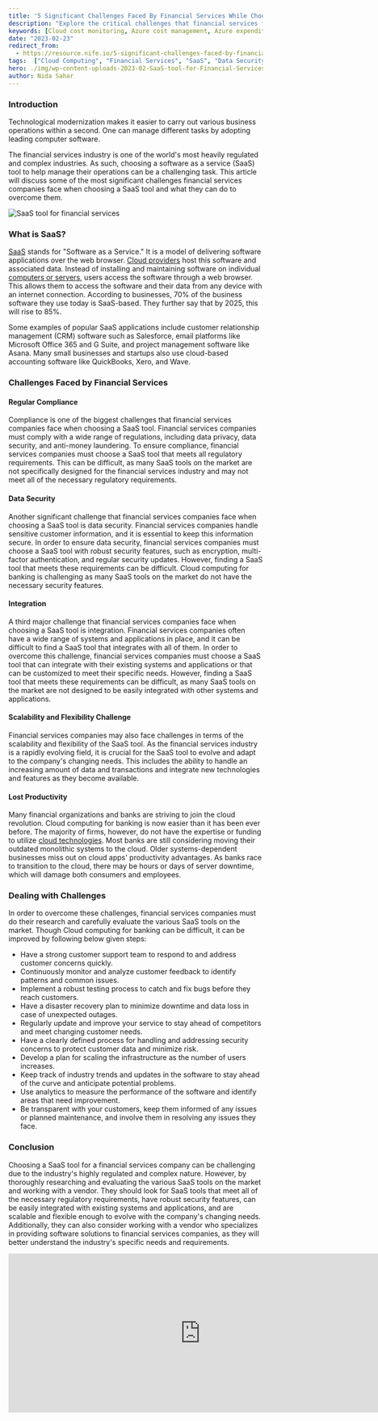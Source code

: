 ```yaml
---
title: '5 Significant Challenges Faced By Financial Services While Choosing SaaS Service'
description: "Explore the critical challenges that financial services face when selecting SaaS solutions, including compliance, data security, integration, scalability, and productivity, along with strategies to overcome them."
keywords: [Cloud cost monitoring, Azure cost management, Azure expenditure insights, cloud resource optimization, enable cost monitoring, Slack alerts for cloud costs, cloud cost dashboard, Azure account integration, cloud cost optimization strategy, cloud expenditure insights]
date: "2023-02-23"
redirect_from: 
  - https://resource.nife.io/5-significant-challenges-faced-by-financial-services-while-choosing-saas-service/
tags:  ["Cloud Computing", "Financial Services", "SaaS", "Data Security", "Compliance", "Integration"]
hero: ./img/wp-content-uploads-2023-02-SaaS-tool-for-Financial-Services.png
author: Nida Sahar
---
```


### Introduction

Technological modernization makes it easier to carry out various business operations within a second. One can manage different tasks by adopting leading computer software.

The financial services industry is one of the world's most heavily regulated and complex industries. As such, choosing a software as a service (SaaS) tool to help manage their operations can be a challenging task. This article will discuss some of the most significant challenges financial services companies face when choosing a SaaS tool and what they can do to overcome them.

![SaaS tool for financial services](https://raw.githubusercontent.com/nifetency/nife-blog-content/main/blog/img/SaaS-tool-for-Financial-Services.png)
<br/>


 

### What is SaaS?

[SaaS](https://en.wikipedia.org/wiki/Software_as_a_service) stands for "Software as a Service." It is a model of delivering software applications over the web browser. [Cloud providers](/blog/what-to-look-out-for-when-evaluating-potential-cloud-providers/) host this software and associated data. Instead of installing and maintaining software on individual [computers or servers](/blog/cloud-computing-platforms-free-cloud-server/), users access the software through a web browser. This allows them to access the software and their data from any device with an internet connection. According to businesses, 70% of the business software they use today is SaaS-based. They further say that by 2025, this will rise to 85%.

Some examples of popular SaaS applications include customer relationship management (CRM) software such as Salesforce, email platforms like Microsoft Office 365 and G Suite, and project management software like Asana. Many small businesses and startups also use cloud-based accounting software like QuickBooks, Xero, and Wave.

### Challenges Faced by Financial Services

 #### Regular Compliance
   Compliance is one of the biggest challenges that financial services companies face when choosing a SaaS tool. Financial services companies must comply with a wide range of regulations, including data privacy, data security, and anti-money laundering. To ensure compliance, financial services companies must choose a SaaS tool that meets all regulatory requirements. This can be difficult, as many SaaS tools on the market are not specifically designed for the financial services industry and may not meet all of the necessary regulatory requirements.

 #### Data Security
   Another significant challenge that financial services companies face when choosing a SaaS tool is data security. Financial services companies handle sensitive customer information, and it is essential to keep this information secure. In order to ensure data security, financial services companies must choose a SaaS tool with robust security features, such as encryption, multi-factor authentication, and regular security updates. However, finding a SaaS tool that meets these requirements can be difficult. Cloud computing for banking is challenging as many SaaS tools on the market do not have the necessary security features.

 #### Integration
   A third major challenge that financial services companies face when choosing a SaaS tool is integration. Financial services companies often have a wide range of systems and applications in place, and it can be difficult to find a SaaS tool that integrates with all of them. In order to overcome this challenge, financial services companies must choose a SaaS tool that can integrate with their existing systems and applications or that can be customized to meet their specific needs. However, finding a SaaS tool that meets these requirements can be difficult, as many SaaS tools on the market are not designed to be easily integrated with other systems and applications.

 #### Scalability and Flexibility Challenge
   Financial services companies may also face challenges in terms of the scalability and flexibility of the SaaS tool. As the financial services industry is a rapidly evolving field, it is crucial for the SaaS tool to evolve and adapt to the company's changing needs. This includes the ability to handle an increasing amount of data and transactions and integrate new technologies and features as they become available.

 #### Lost Productivity
   Many financial organizations and banks are striving to join the cloud revolution. Cloud computing for banking is now easier than it has been ever before. The majority of firms, however, do not have the expertise or funding to utilize [cloud technologies](/blog/how-can-bfsi-companies-leverage-the-latest-cloud-technology-for-the-best-customer-experience/). Most banks are still considering moving their outdated monolithic systems to the cloud. Older systems-dependent businesses miss out on cloud apps' productivity advantages. As banks race to transition to the cloud, there may be hours or days of server downtime, which will damage both consumers and employees.

### Dealing with Challenges

In order to overcome these challenges, financial services companies must do their research and carefully evaluate the various SaaS tools on the market. Though Cloud computing for banking can be difficult, it can be improved by following below given steps:

- Have a strong customer support team to respond to and address customer concerns quickly.
- Continuously monitor and analyze customer feedback to identify patterns and common issues.
- Implement a robust testing process to catch and fix bugs before they reach customers.
- Have a disaster recovery plan to minimize downtime and data loss in case of unexpected outages.
- Regularly update and improve your service to stay ahead of competitors and meet changing customer needs.
- Have a clearly defined process for handling and addressing security concerns to protect customer data and minimize risk.
- Develop a plan for scaling the infrastructure as the number of users increases.
- Keep track of industry trends and updates in the software to stay ahead of the curve and anticipate potential problems.
- Use analytics to measure the performance of the software and identify areas that need improvement.
- Be transparent with your customers, keep them informed of any issues or planned maintenance, and involve them in resolving any issues they face.

### Conclusion

Choosing a SaaS tool for a financial services company can be challenging due to the industry's highly regulated and complex nature. However, by thoroughly researching and evaluating the various SaaS tools on the market and working with a vendor. They should look for SaaS tools that meet all of the necessary regulatory requirements, have robust security features, can be easily integrated with existing systems and applications, and are scalable and flexible enough to evolve with the company's changing needs. Additionally, they can also consider working with a vendor who specializes in providing software solutions to financial services companies, as they will better understand the industry's specific needs and requirements.

<iframe width="760" height="315" src="https://www.youtube.com/embed/E48x8Ontyb8?si=lcTQPVnqtmCyfL7v" title="YouTube video player" frameborder="0" allow="accelerometer; autoplay; clipboard-write; encrypted-media; gyroscope; picture-in-picture; web-share" referrerpolicy="strict-origin-when-cross-origin" allowfullscreen></iframe>
